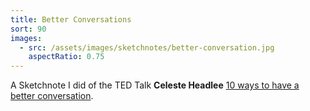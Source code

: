 ```yaml
---
title: Better Conversations
sort: 90
images:
  - src: /assets/images/sketchnotes/better-conversation.jpg
    aspectRatio: 0.75
---
```


A Sketchnote I did of the TED Talk **Celeste Headlee** [10 ways to have a better conversation](https://www.ted.com/talks/celeste_headlee_10_ways_to_have_a_better_conversation).
